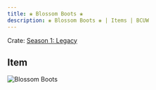 ```yaml
---
title: ❀ Blossom Boots ❀
description: ❀ Blossom Boots ❀ | Items | BCUW
---
```


Crate: [Season 1: Legacy](/crates/season/s1/)

## Item
![Blossom Boots](https://cdn.bcuw.xyz/2D/legacy/blossom_boots.png)